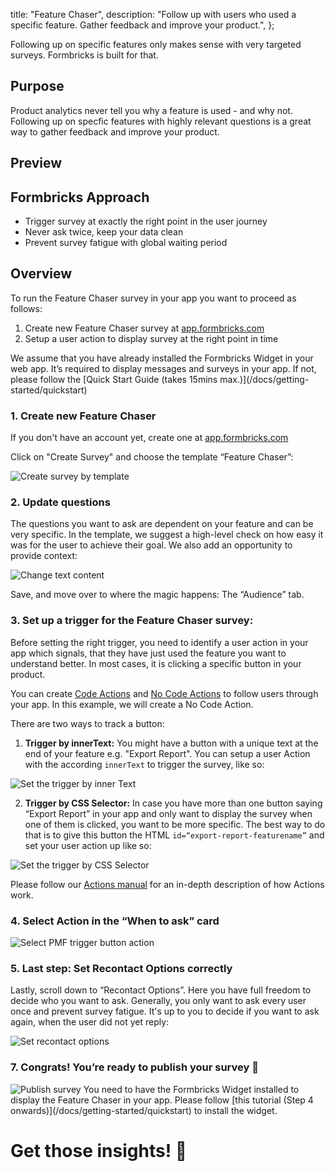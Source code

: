 

  title: "Feature Chaser",
  description: "Follow up with users who used a specific feature. Gather feedback and improve your product.",
};

Following up on specific features only makes sense with very targeted surveys. Formbricks is built for that.

## Purpose

Product analytics never tell you why a feature is used - and why not. Following up on specfic features with highly relevant questions is a great way to gather feedback and improve your product.

## Preview

<DemoPreview template="Feature Chaser" />

## Formbricks Approach

- Trigger survey at exactly the right point in the user journey
- Never ask twice, keep your data clean
- Prevent survey fatigue with global waiting period

## Overview

To run the Feature Chaser survey in your app you want to proceed as follows:

1. Create new Feature Chaser survey at [app.formbricks.com](http://app.formbricks.com/)
2. Setup a user action to display survey at the right point in time

<Callout title="Formbricks Widget running?" type="note">
  We assume that you have already installed the Formbricks Widget in your web app. It’s required to display
  messages and surveys in your app. If not, please follow the [Quick Start Guide (takes 15mins
  max.)](/docs/getting-started/quickstart)
</Callout>

### 1. Create new Feature Chaser

If you don't have an account yet, create one at [app.formbricks.com](https://app.formbricks.com/auth/signup)

Click on "Create Survey" and choose the template “Feature Chaser”:

<Image src={CreateSurvey} alt="Create survey by template" quality="100" className="rounded-lg" />

### 2. Update questions

The questions you want to ask are dependent on your feature and can be very specific. In the template, we suggest a high-level check on how easy it was for the user to achieve their goal. We also add an opportunity to provide context:

<Image src={ChangeText} alt="Change text content" quality="100" className="rounded-lg" />

Save, and move over to where the magic happens: The “Audience” tab.

### 3. Set up a trigger for the Feature Chaser survey:

Before setting the right trigger, you need to identify a user action in your app which signals, that they have just used the feature you want to understand better. In most cases, it is clicking a specific button in your product.

You can create [Code Actions](/docs/actions/code) and [No Code Actions](/docs/actions/no-code) to follow users through your app. In this example, we will create a No Code Action.

There are two ways to track a button:

1. **Trigger by innerText:** You might have a button with a unique text at the end of your feature e.g. "Export Report". You can setup a user Action with the according `innerText` to trigger the survey, like so:

<Image src={ActionText} alt="Set the trigger by inner Text" quality="100" className="rounded-lg" />

2. **Trigger by CSS Selector:** In case you have more than one button saying “Export Report” in your app and only want to display the survey when one of them is clicked, you want to be more specific. The best way to do that is to give this button the HTML `id=“export-report-featurename”` and set your user action up like so:

<Image src={ActionCSS} alt="Set the trigger by CSS Selector" quality="100" className="rounded-lg" />

Please follow our [Actions manual](/docs/actions/why) for an in-depth description of how Actions work.

### 4. Select Action in the “When to ask” card

<Image src={SelectAction} alt="Select PMF trigger button action" quality="100" className="rounded-lg" />

### 5. Last step: Set Recontact Options correctly

Lastly, scroll down to “Recontact Options”. Here you have full freedom to decide who you want to ask. Generally, you only want to ask every user once and prevent survey fatigue. It's up to you to decide if you want to ask again, when the user did not yet reply:

<Image src={RecontactOptions} alt="Set recontact options" quality="100" className="rounded-lg" />

### 7. Congrats! You’re ready to publish your survey 💃

<Image src={Publish} alt="Publish survey" quality="100" className="rounded-lg" />

<Callout title="Formbricks Widget running?" type="warning">
  You need to have the Formbricks Widget installed to display the Feature Chaser in your app. Please follow
  [this tutorial (Step 4 onwards)](/docs/getting-started/quickstart) to install the widget.
</Callout>

###

# Get those insights! 🎉


